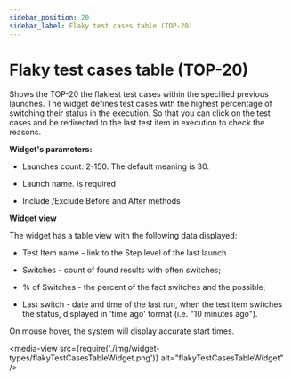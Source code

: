 ```yaml
---
sidebar_position: 20
sidebar_label: Flaky test cases table (TOP-20)
---
```


# Flaky test cases table (TOP-20)
Shows the TOP-20 the flakiest test cases within the specified previous launches. The widget defines test cases with the highest percentage of switching their status in the execution. So that you can click on the test cases and be redirected to the last test item in execution to check the reasons.

**Widget's parameters:**

- Launches count: 2-150. The default meaning is 30.

- Launch name. Is required

- Include /Exclude  Before and After methods

**Widget view**

The widget has a table view with the following data displayed:

- Test Item name - link to the Step level of the last launch

- Switches - count of found results with often switches;

- % of Switches - the percent of the fact switches and the possible;

- Last switch - date and time of the last run, when the test item switches the status, displayed in 'time ago' format (i.e. "10 minutes ago").

On mouse hover, the system will display accurate start times.

<media-view src={require('./img/widget-types/flakyTestCasesTableWidget.png')} alt="flakyTestCasesTableWidget" />